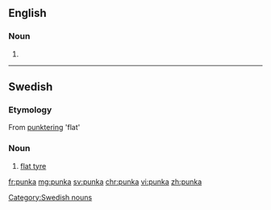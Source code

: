 ==English==

===Noun===
{{en-noun}}

# {{alternative spelling of|punkah|lang=en}}

----

==Swedish==

===Etymology===
From [[punktering]] 'flat'

===Noun===
{{head|sv|nouns}}

# {{context|colloquial|lang=sv}} [[flat tyre]]

[[Category:Swedish nouns]]

[[fr:punka]]
[[mg:punka]]
[[sv:punka]]
[[chr:punka]]
[[vi:punka]]
[[zh:punka]]